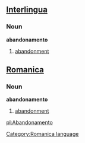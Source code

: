 ==[[Interlingua]]==
===Noun===
'''abandonamento'''

# [[abandonment]]

==[[Romanica]]==
[[Category:Romanica language]]
===Noun===
'''abandonamento'''

# [[abandonment]]

[[pl:Abandonamento]]